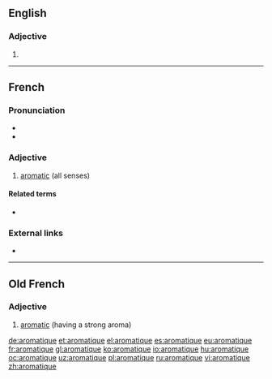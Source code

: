 ==English==

===Adjective===
{{en-adj}}

# {{obsolete form of|aromatic|lang=en}}

----

==French==

===Pronunciation===
* {{IPA|/a.ʁo.ma.tik/|lang=fr}}
* {{audio|Fr-aromatique.ogg|aromatique|lang=fr}}

===Adjective===
{{fr-adj|mf}}

# [[aromatic]] (all senses)

====Related terms====
* {{l|fr|aromatisé}}

===External links===
* {{R:TLFi}}

----

==Old French==

===Adjective===
{{head|fro|adjective}}

# [[aromatic]] (having a strong aroma)

[[de:aromatique]]
[[et:aromatique]]
[[el:aromatique]]
[[es:aromatique]]
[[eu:aromatique]]
[[fr:aromatique]]
[[gl:aromatique]]
[[ko:aromatique]]
[[io:aromatique]]
[[hu:aromatique]]
[[oc:aromatique]]
[[uz:aromatique]]
[[pl:aromatique]]
[[ru:aromatique]]
[[vi:aromatique]]
[[zh:aromatique]]